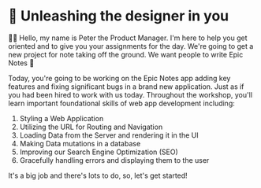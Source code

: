 # 🚀 Unleashing the designer in you

<EpicVideo url="https://www.epicweb.dev/workshops/full-stack-foundations/introduction/intro-to-full-stack-foundations-workshop" />

👨‍💼 Hello, my name is Peter the Product Manager. I'm here to help you get
oriented and to give you your assignments for the day. We're going to get a new
project for note taking off the ground. We want people to write Epic Notes 💪

Today, you're going to be working on the Epic Notes app adding key features
and fixing significant bugs in a brand new application. Just as if you had been
hired to work with us today. Throughout the workshop, you'll learn important
foundational skills of web app development including:

1. Styling a Web Application
2. Utilizing the URL for Routing and Navigation
3. Loading Data from the Server and rendering it in the UI
4. Making Data mutations in a database
5. Improving our Search Engine Optimization (SEO)
6. Gracefully handling errors and displaying them to the user

It's a big job and there's lots to do, so, let's get started!
